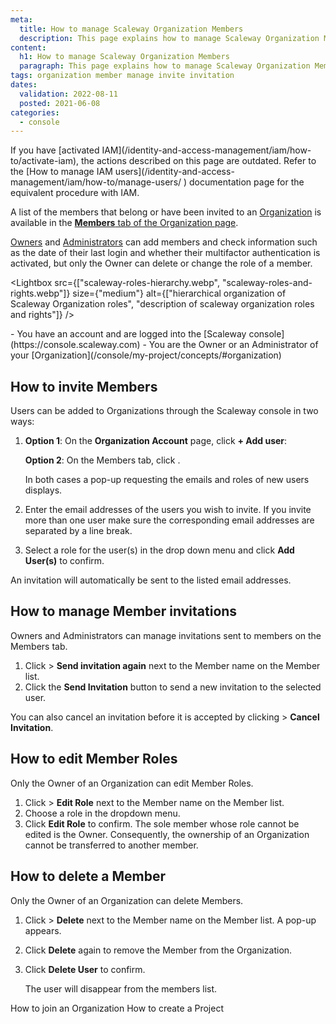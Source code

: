 ```yaml
---
meta:
  title: How to manage Scaleway Organization Members
  description: This page explains how to manage Scaleway Organization Members
content:
  h1: How to manage Scaleway Organization Members
  paragraph: This page explains how to manage Scaleway Organization Members
tags: organization member manage invite invitation
dates:
  validation: 2022-08-11
  posted: 2021-06-08
categories:
  - console
---
```


<Message type="iam">
  If you have [activated IAM](/identity-and-access-management/iam/how-to/activate-iam), the actions described on this page are outdated. 
  Refer to the [How to manage IAM users](/identity-and-access-management/iam/how-to/manage-users/
) documentation page for the equivalent procedure with IAM.
</Message>


A list of the members that belong or have been invited to an [Organization](/console/my-account/concepts/#organization) is available in the [**Members** tab of the Organization page](https://console.scaleway.com/account/organization/users).

[Owners](/console/my-account/concepts/#owner) and [Administrators](/console/my-account/concepts/#administrator) can add members and check information such as the date of their last login and whether their multifactor authentication is activated, but only the Owner can delete or change the role of a member.

<Lightbox src={["scaleway-roles-hierarchy.webp", "scaleway-roles-and-rights.webp"]} size={"medium"}  alt={["hierarchical organization of Scaleway Organization roles", "description of scaleway organization roles and rights"]} />

<Message type="requirement">
  - You have an account and are logged into the [Scaleway console](https://console.scaleway.com)
  - You are the Owner or an Administrator of your [Organization](/console/my-project/concepts/#organization)
</Message>

## How to invite Members 

Users can be added to Organizations through the Scaleway console in two ways:

1. **Option 1**: On the **Organization Account** page, click **+ Add user**:
    <Lightbox src="scaleway-add-user-on-orga-account-page.webp" alt="" />

    **Option 2**: On the Members tab, click <Icon name="plus" />.

    In both cases a pop-up requesting the emails and roles of new users displays.
2. Enter the email addresses of the users you wish to invite. 
    <Message type="important">
      If you invite more than one user make sure the corresponding email addresses are separated by a line break. 
    </Message>
3. Select a role for the user(s) in the drop down menu and click **Add User(s)** to confirm.
    <Lightbox src="scaleway-add-user-pop-up.webp" alt="" />

An invitation will automatically be sent to the listed email addresses. 

## How to manage Member invitations

Owners and Administrators can manage invitations sent to members on the Members tab.

1. Click <Icon name="more" /> > **Send invitation again** next to the Member name on the Member list.
2. Click the **Send Invitation** button to send a new invitation to the selected user.
    <Lightbox src="scaleway-send-invite-again.webp" alt="" />

You can also cancel an invitation before it is accepted by clicking <Icon name="more" /> > **Cancel Invitation**.

## How to edit Member Roles

<Message type="important">
  Only the Owner of an Organization can edit Member Roles. 
</Message>

1. Click <Icon name="more" /> > **Edit Role** next to the Member name on the Member list.
2. Choose a role in the dropdown menu. 
    <Lightbox src="scaleway-edit-role-dropdown.webp" alt="" />
3. Click **Edit Role** to confirm.
    <Message type="important">
      The sole member whose role cannot be edited is the Owner. 
      Consequently, the ownership of an Organization cannot be transferred to another member.
    </Message>

## How to delete a Member 

<Message type="important">
  Only the Owner of an Organization can delete Members. 
</Message>

1. Click <Icon name="more" /> > **Delete** next to the Member name on the Member list. A pop-up appears. 
2. Click **Delete** again to remove the Member from the Organization.
    <Lightbox src="scaleway-delete-user.webp" alt="" />
3. Click **Delete User** to confirm.

    The user will disappear from the members list.    

<Navigation title="See Also">
  <PreviousButton to="/console/my-project/how-to/join-an-organization/">How to join an Organization</PreviousButton>
  <NextButton to="/console/my-project/how-to/create-a-project/">How to create a Project</NextButton>
</Navigation>
